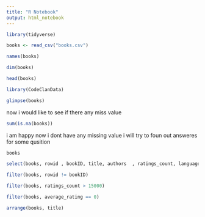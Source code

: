```yaml
---
title: "R Notebook"
output: html_notebook
---
```


```r
library(tidyverse)
```

```r
books <- read_csv("books.csv")
```

```r
names(books)
```

```r
dim(books)
```

```r
head(books)
```

```r
library(CodeClanData)
```

```r
glimpse(books)
```

now i would like to see if there any miss value

```r
sum(is.na(books))
```




i am happy now i dont have any missing value i will try to foun out  answeres for some qusition 


```r
books
```





```r
select(books, rowid , bookID, title, authors  , ratings_count, language_code) 
```

```r
filter(books, rowid != bookID)
```



```r
filter(books, ratings_count > 15000)
```

```r
filter(books, average_rating == 0)
```

```r
arrange(books, title)
```

